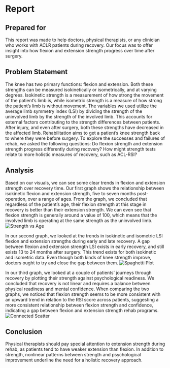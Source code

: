 # Report {.unnumbered}

## Prepared for {.unnumbered}

This report was made to help doctors, physical therapists, or any clinician who works with ACLR patients during recovery. Our focus was to offer insight into how flexion and extension strength progress over time after surgery.

## Problem Statement

The knee has two primary functions: flexion and extension. Both these strengths can be measured isokinetically or isometrically, and at varying degrees. Isokinetic strength is a measurement of how strong the movement of the patient’s limb is, while isometric strength is a measure of how strong the patient’s limb is without movement. The variables we used utilize the average limb symmetry index (LSI) by dividing the strength of the uninvolved limb by the strength of the involved limb. This accounts for external factors contributing to the strength differences between patients. After injury, and even after surgery, both these strengths have decreased in the affected limb. Rehabilitation aims to get a patient’s knee strength back to where they were before surgery. To explore the successes and failures of rehab, we asked the following questions:
Do flexion strength and extension strength progress differently during recovery?
How might strength tests relate to more holistic measures of recovery, such as ACL-RSI?

## Analysis

Based on our visuals, we can see some clear trends in flexion and extension strength over recovery time. Our first graph shows the relationship between isokinetic flexion and extension strength, five to seven months post-operation, over a range of ages. From the graph, we concluded that regardless of the patient’s age, their flexion strength at this stage in recovery is better than their extension strength. We can even see that flexion strength is generally around a value of 100, which means that the involved limb is operating at the same strength as the uninvolved limb. 
![Strength vs Age](strengthreg.jpg)

In our second graph, we looked at the trends in isokinetic and isometric LSI flexion and extension strengths during early and late recovery. A gap between flexion and extension strength LSI exists in early recovery, and still exists 13 to 24 months after surgery. This trend exists for both isokinetic and isometric data. Even though both kinds of knee strength improve, doctors ought to try and close the gap between them.
![Spaghetti Plot](spaghetti.jpg)

In our third graph, we looked at a couple of patients’ journeys through recovery by plotting their strength against psychological readiness. We concluded that recovery is not linear and requires a balance between physical readiness and mental confidence. When comparing the two graphs, we noticed that flexion strength seems to be more consistent with an upward trend in relation to the RSI score across patients, suggesting a more consistent relationship between flexion strength and confidence, indicating a gap between flexion and extension strength rehab programs. 
![Connected Scatter](connected.jpg)

## Conclusion

Physical therapists should pay special attention to extension strength during rehab, as patients tend to have weaker extension than flexion. In addition to strength, nonlinear patterns between strength and psychological improvement underline the need for a holistic recovery approach. 

